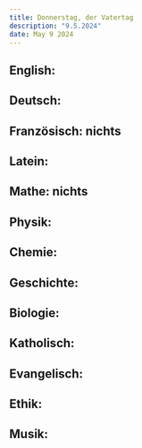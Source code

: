 ```yaml
---
title: Donnerstag, der Vatertag
description: "9.5.2024"
date: May 9 2024
---
```


## English: 
## Deutsch: 
## Französisch: nichts
## Latein: 
## Mathe: nichts
## Physik: 
## Chemie: 
## Geschichte: 
## Biologie: 
## Katholisch: 
## Evangelisch: 
## Ethik: 
## Musik: 